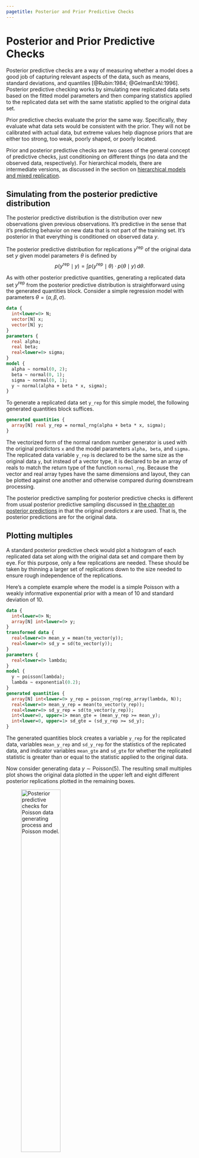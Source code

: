 ```yaml
---
pagetitle: Posterior and Prior Predictive Checks
---
```


# Posterior and Prior Predictive Checks {#ppcs.chapter}

Posterior predictive checks are a way of measuring whether a model
does a good job of capturing relevant aspects of the data, such as
means, standard deviations, and quantiles [@Rubin:1984;
@GelmanEtAl:1996].  Posterior predictive checking works by simulating
new replicated data sets based on the fitted model parameters and then
comparing statistics applied to the replicated data set with the same
statistic applied to the original data set.

Prior predictive checks evaluate the prior the same way.
Specifically, they evaluate what data sets would be consistent with
the prior.  They will not be calibrated with actual data, but extreme
values help diagnose priors that are either too strong, too weak,
poorly shaped, or poorly located.

Prior and posterior predictive checks are two cases of the general
concept of predictive checks, just conditioning on different things
(no data and the observed data, respectively).  For hierarchical
models, there are intermediate versions, as discussed in the section
on [hierarchical models and mixed replication](#mixed-replication).

## Simulating from the posterior predictive distribution

The posterior predictive distribution is the distribution over new
observations given previous observations.  It's predictive in the
sense that it's predicting behavior on new data that is not part of
the training set.  It's posterior in that everything is conditioned on
observed data $y$.

The posterior predictive distribution for replications
$y^{\textrm{rep}}$ of the original data set $y$ given model parameters
$\theta$ is defined by
$$
p(y^{\textrm{rep}} \mid y)
= \int p(y^{\textrm{rep}} \mid \theta)
       \cdot p(\theta \mid y) \, \textrm{d}\theta.
$$

As with other posterior predictive quantities, generating a replicated
data set $y^{\textrm{rep}}$ from the posterior predictive distribution is
straightforward using the generated quantities block.  Consider a simple regression
model with parameters $\theta = (\alpha, \beta, \sigma).$
```stan
data {
  int<lower=0> N;
  vector[N] x;
  vector[N] y;
}
parameters {
  real alpha;
  real beta;
  real<lower=0> sigma;
}
model {
  alpha ~ normal(0, 2);
  beta ~ normal(0, 1);
  sigma ~ normal(0, 1);
  y ~ normal(alpha + beta * x, sigma);
}
```
To generate a replicated data set `y_rep` for this simple model, the
following generated quantities block suffices.
```stan
generated quantities {
  array[N] real y_rep = normal_rng(alpha + beta * x, sigma);
}
```
The vectorized form of the normal random
number generator is used with the original predictors `x` and the
model parameters `alpha, beta`, and `sigma.`
The replicated data variable `y_rep` is declared to be the same size
as the original data `y`, but instead of a vector type, it is
declared to be an array of reals to match
the return type of the function `normal_rng`.
Because the vector and real array types have the same dimensions and layout,
they can be plotted against one another and otherwise compared during
downstream processing.

The posterior predictive
sampling for posterior predictive checks is different from usual
posterior predictive sampling discussed in [the chapter on posterior
predictions](#posterior-prediction.chapter) in that the original
predictors $x$ are used.  That is, the posterior predictions are for
the original data.

## Plotting multiples

A standard posterior predictive check would plot a histogram of each
replicated data set along with the original data set and compare them
by eye.  For this purpose, only a few replications are needed.  These
should be taken by thinning a larger set of replications down to the
size needed to ensure rough independence of the replications.

Here's a complete example where the model is a simple Poisson with
a weakly informative exponential prior with a mean of 10 and
standard deviation of 10.

```stan
data {
  int<lower=0> N;
  array[N] int<lower=0> y;
}
transformed data {
  real<lower=0> mean_y = mean(to_vector(y));
  real<lower=0> sd_y = sd(to_vector(y));
}
parameters {
  real<lower=0> lambda;
}
model {
  y ~ poisson(lambda);
  lambda ~ exponential(0.2);
}
generated quantities {
  array[N] int<lower=0> y_rep = poisson_rng(rep_array(lambda, N));
  real<lower=0> mean_y_rep = mean(to_vector(y_rep));
  real<lower=0> sd_y_rep = sd(to_vector(y_rep));
  int<lower=0, upper=1> mean_gte = (mean_y_rep >= mean_y);
  int<lower=0, upper=1> sd_gte = (sd_y_rep >= sd_y);
}
```
The generated quantities block creates a variable `y_rep` for the
replicated data, variables `mean_y_rep` and `sd_y_rep` for the
statistics of the replicated data, and indicator variables
`mean_gte` and `sd_gte` for whether the replicated statistic
is greater than or equal to the statistic applied to the original
data.

Now consider generating data $y \sim \textrm{Poisson}(5)$.  The
resulting small multiples plot shows the original data plotted in the
upper left and eight different posterior replications plotted in the
remaining boxes.

![Posterior predictive checks for Poisson data generating process and Poisson model.](./img/ppc-pois-pois.jpg){width=50% .lightbox}

With a Poisson data-generating process and Poisson model, the
posterior replications look similar to the original data.  If it were
easy to pick the original data out of the lineup, there would be a
problem.

Now consider generating over-dispersed data $y \sim \textrm{negative-binomial2}(5, 1).$  This has the same mean as
$\textrm{Poisson}(5)$, namely $5$, but a standard deviation of
$\sqrt{5 + 5^2 /1} \approx 5.5.$ There is no way to fit this data with
the Poisson model, because a variable distributed as
$\textrm{Poisson}(\lambda)$ has mean $\lambda$ and standard deviation
$\sqrt{\lambda},$ which is $\sqrt{5}$ for $\textrm{Poisson}(5).$
Here's the resulting small multiples plot, again with original data in
the upper left.

![Posterior predictive checks for negative binomial data generating process and Poisson model.](./img/ppc-nb-pois.jpg){width=50% .lightbox}

This time, the original data stands out in stark contrast to the
replicated data sets, all of which are clearly more symmetric and
lower variance than the original data.  That is, the model's not
appropriately capturing the variance of the data.


## Posterior ''p-values''

If a model captures the data well, summary statistics such as
sample mean and standard deviation, should have similar values in
the original and replicated data sets.  This can be tested
by means of a p-value-like statistic, which here is just the probability the
test statistic $s(\cdot)$ in a replicated data set exceeds that in
the original data,
$$
\Pr\!\left[ s(y^{\textrm{rep}}) \geq s(y) \mid y \right]
=
\int
\textrm{I}\left( s(y^{\textrm{rep}}) \geq s(y) \mid y \right)
\cdot p\left( y^{\textrm{rep}} \mid y \right)
\, \textrm{d}{y^{\textrm{rep}}}.
$$
It is important to note that ''p-values'' is in quotes because these
statistics are not classically calibrated, and thus will not in
general have a uniform distribution even when the model is well
specified [@BayarriBerger:2000].

Nevertheless, values of this statistic very close to zero or
one are cause for concern that the model is not fitting the data well.
Unlike a visual test, this p-value-like test is easily automated for
bulk model fitting.

To calculate event probabilities in Stan, it suffices to define
indicator variables that take on value 1 if the event occurs and
0 if it does not.  The posterior mean is then the event probability.
For efficiency, indicator variables are defined in the
generated quantities block.
```stan
generated quantities {
  int<lower=0, upper=1> mean_gt;
  int<lower=0, upper=1> sd_gt;
  {
    array[N] real y_rep = normal_rng(alpha + beta * x, sigma);
    mean_gt = mean(y_rep) > mean(y);
    sd_gt = sd(y_rep) > sd(y);
  }
}
```
The indicator variable `mean_gt` will have value 1 if the mean of the
simulated data `y_rep` is greater than or equal to the mean of he
original data `y`. Because the values of `y_rep` are not needed for
the posterior predictive checks, the program saves output space by
using a local variable for `y_rep`.  The statistics `mean(u)` and
`sd(y)` could also be computed in the transformed data block and
saved.

For the example in the previous section, where over-dispersed
data generated by a negative binomial distribution was fit with a
simple Poisson model, the following plot illustrates the posterior
p-value calculation for the mean statistic.

![Histogram of means of replicated data sets; vertical red line at mean of original data.](./img/ppc-pvalue-nb-pois-mean.jpg){width=50% .lightbox}

The p-value for the mean is just the percentage of replicated data
sets whose statistic is greater than or equal that of the original
data.  Using a Poisson model for negative binomial data still fits the
mean well, with a posterior $p$-value of 0.49.  In Stan terms, it is
extracted as the posterior mean of the indicator variable `mean_gt`.

The standard deviation statistic tells a different story.

![Scatterplot of standard deviations of replicated data sets; the vertical red line is at standard deviation of original data.](./img/ppc-pvalue-nb-pois-sd.jpg){width=50% .lightbox}

Here, the original data has much higher standard deviation than any of
the replicated data sets.  The resulting $p$-value estimated by Stan
after a large number of iterations is exactly zero (the absolute error
bounds are fine, but a lot of iterations are required to get good
relative error bounds on small $p$-values by sampling).  In other
words, there were no posterior draws in which the replicated data set
had a standard deviation greater than or equal to that of the original
data set.  Clearly, the model is not capturing the dispersion of the
original data.  The point of this exercise isn't just to figure out
that there's a problem with a model, but to isolate where it is.
Seeing that the data is over-dispersed compared to the Poisson model
would be reason to fit a more general model like the negative binomial
or a latent varying effects (aka random effects) model that can
account for the over-dispersion.

### Which statistics to test? {-}

Any statistic may be used for the data, but these can be guided by the
quantities of interest in the model itself.  Popular choices in
addition to mean and standard deviation are quantiles, such as the
median, 5% or 95% quantiles, or even the maximum or minimum value to
test extremes.

Despite the range of choices, test statistics should ideally be
ancillary, in the sense that they should be testing something other
than the fit of a parameter.  For example, a simple normal model of a
data set will typically fit the mean and variance of the data quite
well as long as the prior doesn't dominate the posterior.  In
contrast, a Poisson model of the same data cannot capture both the
mean and the variance of a data set if they are different, so they
bear checking in the Poisson case.  As we saw with the Poisson case,
the posterior mean for the single rate parameter was located near the
data mean, not the data variance.  Other distributions such as the
lognormal and gamma distribution, have means and variances that are
functions of two or more parameters.


## Prior predictive checks

Prior predictive checks generate data according to the prior in order
to asses whether a prior is appropriate [@GabryEtAl:2019].  A
posterior predictive check generates replicated data according to the
posterior predictive distribution.  In contrast, the prior predictive
check generates data according to the prior predictive distribution,
$$
y^{\textrm{sim}} \sim p(y).
$$
The prior predictive distribution is just like the posterior
predictive distribution with no observed data, so that a prior
predictive check is nothing more than the limiting case of a posterior
predictive check with no data.

This is easy to carry out mechanically by simulating parameters
$$
\theta^{\textrm{sim}} \sim p(\theta)
$$
according to the priors, then simulating data
$$
y^{\textrm{sim}} \sim p(y \mid \theta^{\textrm{sim}})
$$
according to the sampling distribution given the simulated
parameters.  The result is a simulation from the joint
distribution,
$$
(y^{\textrm{sim}}, \theta^{\textrm{sim}}) \sim p(y, \theta)
$$
and thus
$$
y^{\textrm{sim}} \sim p(y)
$$
is a simulation from the prior predictive distribution.

### Coding prior predictive checks in Stan {-}

A prior predictive check is coded just like a posterior predictive
check.  If a posterior predictive check has already been coded and
it's possible to set the data to be empty, then no additional coding
is necessary.  The disadvantage to coding prior predictive checks as
posterior predictive checks with no data is that Markov chain Monte
Carlo will be used to sample the parameters, which is less efficient
than taking independent draws using random number generation.

Prior predictive checks can be coded entirely within the generated
quantities block using random number generation.  The resulting draws
will be independent.  Predictors must be read in from the actual data
set---they do not have a generative model from which to be simulated.
For a Poisson regression, prior predictive sampling can be
encoded as the following complete Stan program.
```stan
data {
  int<lower=0> N;
  vector[N] x;
}
generated quantities {
  real alpha = normal_rng(0, 1);
  real beta = normal_rng(0, 1);
  array[N] real y_sim = poisson_log_rng(alpha + beta * x);
}
```
Running this program using Stan's fixed-parameter sampler
yields draws from the prior.  These may be plotted to
consider their appropriateness.

## Example of prior predictive checks

Suppose we have a model for a football (aka soccer) league where there
are $J$ teams.  Each team has a scoring rate $\lambda_j$ and in each
game will be assumed to score $\textrm{poisson}(\lambda_j)$ points.
Yes, this model completely ignores defense.  Suppose the modeler does
not want to "put their thumb on the scale" and would rather "let the
data speak for themselves" and so uses a prior with very wide tails,
because it seems uninformative, such as the widely deployed
$$
\lambda_j \sim \textrm{gamma}(\epsilon_1, \epsilon_2).
$$
This is not just a manufactured example;  *The BUGS Book*
recommends setting $\epsilon = (0.5, 0.00001)$, which
corresponds to a Jeffreys prior for a Poisson rate parameter prior
[@LunnEtAl:2012, p. 85].

Suppose the league plays a round-robin tournament wherein every team
plays every other team.  The following Stan model generates random team
abilities and the results of such a round-robin tournament, which may
be used to perform prior predictive checks.
```stan
data {
  int<lower=0> J;
  array[2] real<lower=0> epsilon;
}
generated quantities {
  array[J] real<lower=0> lambda;
  array[J, J] int y;
  for (j in 1:J) lambda[j] = gamma_rng(epsilon[1], epsilon[2]);
  for (i in 1:J) {
    for (j in 1:J) {
      y[i, j] = poisson_rng(lambda[i]) - poisson_rng(lambda[j]);
    }
  }
}
```
In this simulation, teams play each other twice and play themselves
once.  This could be made more realistic by controlling the
combinatorics to only generate a single result for each pair of teams,
of which there are $\binom{J}{2} = \frac{J \cdot (J - 1)}{2}.$


Using the $\textrm{gamma}(0.5, 0.00001)$ reference prior on team
abilities, the following are the first 20 simulated point differences
for the match between the first two teams, $y^{(1:20)}_{1, 2}$.
```
2597 -26000   5725  22496   1270   1072   4502  -2809   -302   4987
7513   7527  -3268 -12374   3828   -158 -29889   2986  -1392     66
```
That's some pretty highly scoring football games being simulated; all
but one has a score differential greater than 100!  In other words, this
$\textrm{gamma}(0.5, 0.00001)$ prior is putting around 95% of its
weight on score differentials above 100.  Given that two teams
combined rarely score 10 points, this prior is way out of line with
prior knowledge about football matches; it is not only consistent with
outcomes that have never occurred in the history of the sport, it puts
most of the prior probability mass there.

The posterior predictive distribution can be strongly affected by the
prior when there is not much observed data and substantial prior mass
is concentrated around infeasible values [@Gelman:2006].

Just as with posterior predictive distributions, any statistics of the
generated data may be evaluated.  Here, the focus was on score
difference between a single pair of teams, but it could've been on
maximums, minimums, averages, variances, etc.

In this textbook example, the prior is univariate and directly related
to the expected number of points scored, and could thus be directly
inspected for consistency with prior knowledge about scoring rates in
football.  There will not be the same kind of direct connection when
the prior and sampling distributions are multivariate.  In these more
challenging situations, prior predictive checks are an easy way to get
a handle on the implications of a prior in terms of what it says the
data is going to look like;  for a more complex application involving
spatially heterogeneous air pollution concentration, see [@GabryEtAl:2019].

Prior predictive checks can also be compared with the data, but one
should not expect them to be calibrated in the same way as posterior
predictive checks.  That would require guessing the posterior and
encoding it in the prior.  The goal is make sure the prior is not so
wide that it will pull probability mass away from feasible values.

## Mixed predictive replication for hierarchical models {#mixed-replication}

@GelmanEtAl:1996 discuss the case of mixed replication for
hierarchical models in which the hyperparameters remain fixed, but
varying effects are replicated.  This is neither a purely prior nor
purely posterior predictive check, but falls somewhere in between.

For example, consider a simple varying intercept logistic regression,
with intercepts $\alpha_k$ for $k \in 1:K$.  Each data item
$y_n \in \{ 0, 1 \}$ is assumed to correspond to group $kk_n \in 1:K.$
The sampling distribution is thus
$$
y_n \sim \textrm{bernoulli}(\textrm{logit}^{-1}(\alpha_{kk[n]})).
$$
The varying intercepts have a hierarchical normal prior,
$$
\alpha_k \sim \textrm{normal}(\mu, \sigma).
$$
The hyperparameters are themselves given weakly informative priors,
\begin{eqnarray*}
\mu & \sim & \textrm{normal}(0, 2)
\\[4pt]
\sigma & \sim & \textrm{lognormal}(0, 1).
\end{eqnarray*}

Like in a posterior predictive check, the hyperparameters $\mu$ and
$\sigma$ are drawn from the posterior,
$$
\mu^{(m)}, \sigma^{(m)} \sim p(\mu, \sigma \mid y)
$$
Like in a prior predictive check, replicated values of $\alpha$ are
drawn from the hyperparameters,
$$
\alpha^{\textrm{rep}(m)}_k \sim \textrm{normal}(\alpha_k \mid
\mu^{(m)}, \sigma^{(m)}).
$$
The data items are then each replicated using the replicated intercepts,
$$
y^{\textrm{rep}(m)}_n \sim
\textrm{bernoulli}
  (\textrm{logit}^{-1}(\alpha^{\textrm{rep}(m)}_{kk[n]})).
$$
Thus the $y^{\textrm{rep}(m)}$ can be seen as a kind of posterior
predictive replication of observations from new groups that were not
among the original $K$ groups.

In Stan, mixed predictive replications $y^{\textrm{rep}(m)}$ can be
programmed directly.

```stan
data {
  int<lower=0> K;
  int<lower=0> N;
  array[N] int<lower=1, upper=K> kk;
  array[N] int<lower=0, upper=1> y;
}
parameters {
  real mu;
  real<lower=0> sigma;
  vector<offset=mu, multiplier=sigma>[K] alpha;
}
model {
  mu ~ normal(0, 2);               // hyperprior
  sigma ~ lognormal(0, 1);
  alpha ~ normal(mu, sigma);       // hierarchical prior
  y ~ bernoulli_logit(alpha[kk]);  // sampling distribution
}
generated quantities {
  // alpha replicated;  mu and sigma not replicated
  array[K] real alpha_rep
    = normal_rng(rep_vector(mu, K), sigma);
  array[N] int<lower=0, upper=1> y_rep
    = bernoulli_logit_rng(alpha_rep[kk]);
}
```


## Joint model representation

Following @GelmanEtAl:1996, prior, posterior, and mixed replications
may all be defined as posteriors from joint models over parameters and
observed and replicated data.

### Posterior predictive model {-}

For example, posterior predictive replication may be formulated
using sampling notation as follows.
\begin{eqnarray*}
\theta & \sim & p(\theta)
\\[2pt]
y & \sim & p(y \mid \theta)
\\[2pt]
y^{\textrm{rep}} & \sim & p(y \mid \theta)
\end{eqnarray*}
The heavily overloaded sampling notation is meant to indicate that
both $y$ and $y^{\textrm{rep}}$ are drawn from the same distribution,
or more formally using capital letters to distinguish random
variables, that the conditional densities $p_{Y^{\textrm{rep}} \mid
\Theta}$ and $p_{Y \mid \Theta}$ are the same.

The joint density is
$$
p(\theta, y, y^{\textrm{rep}})
= p(\theta) \cdot p(y \mid \theta) \cdot p(y^{\textrm{rep}} \mid \theta).
$$
This again is assuming that the two distributions for $y$ and
$y^{\textrm{rep}}$ are identical.

The variable $y$ is observed, with the predictive simulation
$y^{\textrm{rep}}$ and parameter vector $\theta$ not observed.  The
posterior is $p(y^{\textrm{rep}}, \theta \mid y)$.  Given draws from
the posterior, the posterior predictive simulations $y^{\textrm{rep}}$
are retained.

### Prior predictive model {-}

The prior predictive model simply drops the data component of the
posterior predictive model.
\begin{eqnarray*}
\theta & \sim & p(\theta)
\\[2pt]
y^{\textrm{rep}} & \sim & p(y \mid \theta)
\end{eqnarray*}
This corresponds to the joint density
$$
p(\theta, y^{\textrm{rep}}) = p(\theta) \cdot p(y^{\textrm{rep}} \mid
\theta).
$$

It is typically straightforward to draw $\theta$ from the prior and
$y^{\textrm{rep}}$ from the sampling distribution given $\theta$
efficiently.  In cases where it is not, the model may be coded and
executed just as the posterior predictive model, only with no data.

### Mixed replication for hierarchical models {-}

The mixed replication corresponds to the model
\begin{eqnarray*}
\phi & \sim & p(\phi)
\\[2pt]
\alpha & \sim & p(\alpha \mid \phi)
\\[2pt]
y & \sim & p(y \mid \alpha)
\\[2pt]
\alpha^{\textrm{rep}} & \sim & p(\alpha \mid \phi)
\\[2pt]
y^{\textrm{rep}} & \sim & p(y \mid \phi)
\end{eqnarray*}
The notation here is meant to indicate that $\alpha$ and
$\alpha^{\textrm{rep}}$ have identical distributions, as do $y$ and
$y^{\textrm{rep}}$.

This corresponds to a joint model
$$
p(\phi, \alpha, \alpha^{\textrm{rep}}, y, y^{\textrm{rep}})
=
p(\phi)
\cdot p(\alpha \mid \phi)
\cdot p(y \mid \alpha)
\cdot p(\alpha^{\textrm{rep}} \mid \phi)
\cdot p(y^{\textrm{rep}} \mid \alpha^{\textrm{rep}}),
$$
where $y$ is the only observed variable, $\alpha$ contains the
lower-level parameters and $\phi$ the hyperparameters.  Note that
$\phi$ is not replicated and instead appears in the distribution for
both $\alpha$ and $\alpha^{\textrm{rep}}$.

The posterior is $p(\phi, \alpha, \alpha^{\textrm{rep}},
y^{\textrm{rep}} \mid y)$.  From posterior draws, the posterior
predictive simulations $y^{\textrm{rep}}$ are kept.
